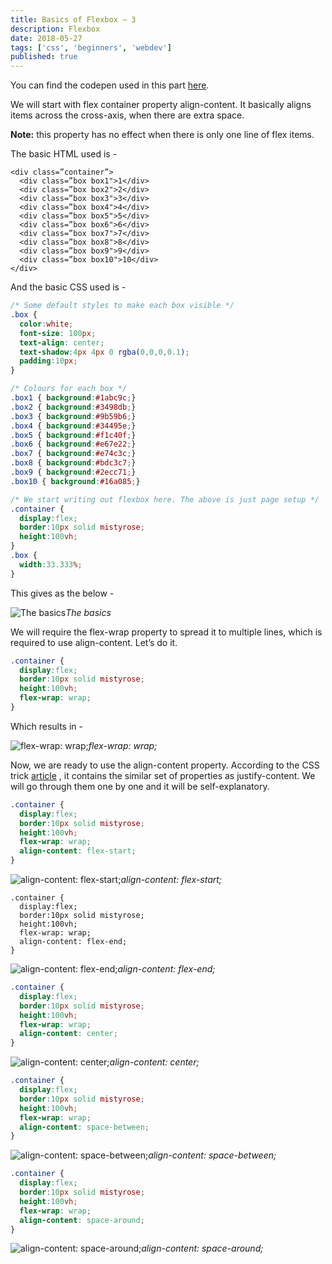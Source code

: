 ```yaml
---
title: Basics of Flexbox — 3
description: Flexbox
date: 2018-05-27
tags: ['css', 'beginners', 'webdev']
published: true
---
```


You can find the codepen used in this part [here](https://codepen.io/nabendu82/pen/XqvyVa/).

We will start with flex container property align-content. It basically aligns items across the cross-axis, when there are extra space.

**Note:** this property has no effect when there is only one line of flex items.

The basic HTML used is -


```
<div class=”container”>
  <div class=”box box1">1</div>
  <div class=”box box2">2</div>
  <div class=”box box3">3</div>
  <div class=”box box4">4</div>
  <div class=”box box5">5</div>
  <div class=”box box6">6</div>
  <div class=”box box7">7</div>
  <div class=”box box8">8</div>
  <div class=”box box9">9</div>
  <div class=”box box10">10</div>
</div>
```


And the basic CSS used is -


```css
/* Some default styles to make each box visible */
.box {
  color:white;
  font-size: 100px;
  text-align: center;
  text-shadow:4px 4px 0 rgba(0,0,0,0.1);
  padding:10px;
}

/* Colours for each box */
.box1 { background:#1abc9c;}
.box2 { background:#3498db;}
.box3 { background:#9b59b6;}
.box4 { background:#34495e;}
.box5 { background:#f1c40f;}
.box6 { background:#e67e22;}
.box7 { background:#e74c3c;}
.box8 { background:#bdc3c7;}
.box9 { background:#2ecc71;}
.box10 { background:#16a085;}

/* We start writing out flexbox here. The above is just page setup */
.container {
  display:flex;
  border:10px solid mistyrose;
  height:100vh;
}
.box {
  width:33.333%;
}
```


This gives as the below -

![The basics](https://ik.imagekit.io/thewebdev/Flexbox-basics/3/1_pqUHDGHFeZ.png)*The basics*

We will require the flex-wrap property to spread it to multiple lines, which is required to use align-content. Let’s do it.


```css
.container {
  display:flex;
  border:10px solid mistyrose;
  height:100vh;
  flex-wrap: wrap;
}
```


Which results in -

![flex-wrap: wrap;](https://ik.imagekit.io/thewebdev/Flexbox-basics/3/2_7M79ktulXX.png)*flex-wrap: wrap;*

Now, we are ready to use the align-content property. According to the CSS trick [article](https://css-tricks.com/snippets/css/a-guide-to-flexbox/) , it contains the similar set of properties as justify-content. We will go through them one by one and it will be self-explanatory.


```css
.container {
  display:flex;
  border:10px solid mistyrose;
  height:100vh;
  flex-wrap: wrap;
  align-content: flex-start;
}
```


![align-content: flex-start;](https://ik.imagekit.io/thewebdev/Flexbox-basics/3/3_SjqGpleHlj.png)*align-content: flex-start;*


```
.container {
  display:flex;
  border:10px solid mistyrose;
  height:100vh;
  flex-wrap: wrap;
  align-content: flex-end;
}
```


![align-content: flex-end;](https://ik.imagekit.io/thewebdev/Flexbox-basics/3/4_RjmVOTtTJ.png)*align-content: flex-end;*


```css
.container {
  display:flex;
  border:10px solid mistyrose;
  height:100vh;
  flex-wrap: wrap;
  align-content: center;
}
```


![align-content: center;](https://ik.imagekit.io/thewebdev/Flexbox-basics/3/5_O1KfHXNEDL.png)*align-content: center;*


```css
.container {
  display:flex;
  border:10px solid mistyrose;
  height:100vh;
  flex-wrap: wrap;
  align-content: space-between;
}
```


![align-content: space-between;](https://ik.imagekit.io/thewebdev/Flexbox-basics/3/6_G8oytMaN2z.png)*align-content: space-between;*


```css
.container {
  display:flex;
  border:10px solid mistyrose;
  height:100vh;
  flex-wrap: wrap;
  align-content: space-around;
}
```


![align-content: space-around;](https://ik.imagekit.io/thewebdev/Flexbox-basics/3/7_OFoJX2t5q9.png)*align-content: space-around;*


